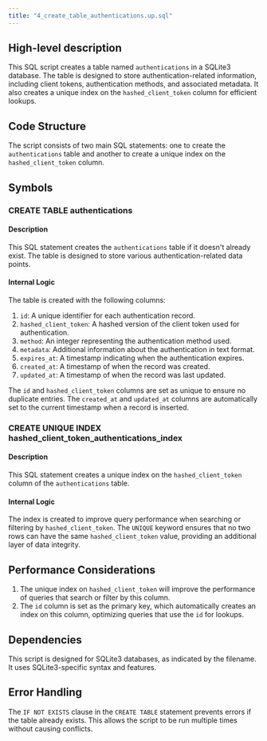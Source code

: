 ```yaml
---
title: "4_create_table_authentications.up.sql"
---
```


## High-level description
This SQL script creates a table named `authentications` in a SQLite3 database. The table is designed to store authentication-related information, including client tokens, authentication methods, and associated metadata. It also creates a unique index on the `hashed_client_token` column for efficient lookups.

## Code Structure
The script consists of two main SQL statements: one to create the `authentications` table and another to create a unique index on the `hashed_client_token` column.

## Symbols

### CREATE TABLE authentications
#### Description
This SQL statement creates the `authentications` table if it doesn't already exist. The table is designed to store various authentication-related data points.

#### Internal Logic
The table is created with the following columns:
1. `id`: A unique identifier for each authentication record.
2. `hashed_client_token`: A hashed version of the client token used for authentication.
3. `method`: An integer representing the authentication method used.
4. `metadata`: Additional information about the authentication in text format.
5. `expires_at`: A timestamp indicating when the authentication expires.
6. `created_at`: A timestamp of when the record was created.
7. `updated_at`: A timestamp of when the record was last updated.

The `id` and `hashed_client_token` columns are set as unique to ensure no duplicate entries. The `created_at` and `updated_at` columns are automatically set to the current timestamp when a record is inserted.

### CREATE UNIQUE INDEX hashed_client_token_authentications_index
#### Description
This SQL statement creates a unique index on the `hashed_client_token` column of the `authentications` table.

#### Internal Logic
The index is created to improve query performance when searching or filtering by `hashed_client_token`. The `UNIQUE` keyword ensures that no two rows can have the same `hashed_client_token` value, providing an additional layer of data integrity.

## Performance Considerations
1. The unique index on `hashed_client_token` will improve the performance of queries that search or filter by this column.
2. The `id` column is set as the primary key, which automatically creates an index on this column, optimizing queries that use the `id` for lookups.

## Dependencies
This script is designed for SQLite3 databases, as indicated by the filename. It uses SQLite3-specific syntax and features.

## Error Handling
The `IF NOT EXISTS` clause in the `CREATE TABLE` statement prevents errors if the table already exists. This allows the script to be run multiple times without causing conflicts.